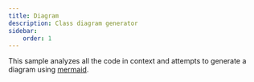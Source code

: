 ```yaml
---
title: Diagram
description: Class diagram generator
sidebar:
    order: 1
---
```



This sample analyzes all the code in context and attempts to generate a diagram using [mermaid](https://mermaid.js.org/).

<Code code={source} wrap={true} lang="ts" title="diagram.genai.mts" />

